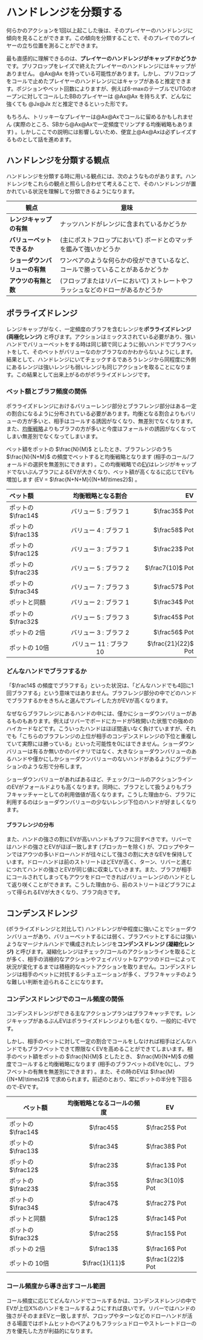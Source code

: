# ハンドレンジを分類する

何らかのアクションを1回以上起こした後は、そのプレイヤーのハンドレンジに傾向を見ることができます。この傾向を分類することで、そのプレイでのプレイヤーの立ち位置を測ることができます。

最も直感的に理解できるのは、**プレイヤーのハンドレンジがキャップドかどうか**です。プリフロップをレイズで終えたプレイヤーのハンドレンジにはキャップがありません。 @Ax@Ax を持っている可能性があります。しかし、プリフロップをコールで止めたプレイヤーのハンドレンジにはキャップがあると推定できます。ポジションやベット回数によりますが、例えば6-maxのテーブルでUTGのオープンに対してコールしたBBのプレイヤーは @Ax@Ax を持ちえず、どんなに強くても @Jx@Jx だと推定できるといった形です。

<Callout intent="note">
  もちろん、トリッキーなプレイヤーは@Ax@Axでコールに留めるかもしれません (実際のところ、SBから@Ax@Axで一定頻度でリンプする均衡戦略もあります) 。しかしここでの説明には影響しないため、便宜上@Ax@Axは必ずレイズするものとして話を進めます。
</Callout>

## ハンドレンジを分類する観点

ハンドレンジを分類する時に用いる観点には、次のようなものがあります。ハンドレンジをこれらの観点と照らし合わせて考えることで、そのハンドレンジが置かれている状況を理解して分類できるようになります。

| 観点 | 意味 |
| --- | --- |
| **レンジキャップの有無** | ナッツハンドがレンジに含まれているかどうか |
| **バリューベットできるか** | (主にポストフロップにおいて) ボードとのマッチを鑑みて強いかどうか |
| **ショーダウンバリューの有無** | ワンペアのような何らかの役ができているなど、コールで勝っていることがあるかどうか |
| **アウツの有無と数** | (フロップまたはリバーにおいて) ストレートやフラッシュなどのドローがあるかどうか |

## ポラライズドレンジ

レンジキャップがなく、一定頻度のブラフを含むレンジを**ポラライズドレンジ (両極化レンジ)** と呼びます。アクションはミックスされている必要があり、強いハンドでバリューベットをする時は同じ額で同じように弱いハンドでブラフベットをして、そのベットがバリューなのかブラフなのかわからないようにします。結果として、ハンドレンジにいてチェックするであろうレンジから同程度に外側にあるレンジは強いレンジも弱いレンジも同じアクションを取ることになります。この結果として出来上がるのがポラライズドレンジです。

### ベット額とブラフ頻度の関係

ポラライズドレンジにおけるバリューレンジ部分とブラフレンジ部分はある一定の割合になるように分布されている必要があります。均衡となる割合よりもバリューの方が多いと、相手はコールする誘因がなくなり、無差別でなくなります。また、[均衡戦略](/game-theory-101#均衡戦略)よりもブラフの方が多いと今度はフォールドの誘因がなくなってしまい無差別でなくなってしまいます。

ベット額をポットの $\frac{N}{M}$ としたとき、ブラフレンジのうち $\frac{N}{N+M}$ の頻度でベットすると均衡戦略となります (相手のコール/フォールドの選択を無差別にできます) 。この均衡戦略での[EV](/glossary#ev)はレンジがキャップドでないぶんブラフによるEVが大きくなり、ベット額が高くなるに応じてEVも増加します (EV = $\frac{N+N+M}{(N+M)\times2}$) 。

| ベット額 | 均衡戦略となる割合 | EV |
|:--- |:---:| ---:|
| ポットの $\frac14$ | バリュー 5 : ブラフ 1 | $\frac35$ Pot |
| ポットの $\frac13$ | バリュー 4 : ブラフ 1 | $\frac58$ Pot |
| ポットの $\frac12$ | バリュー 3 : ブラフ 1 | $\frac23$ Pot |
| ポットの $\frac23$ | バリュー 5 : ブラフ 2 | $\frac7{10}$ Pot |
| ポットの $\frac34$ | バリュー 7 : ブラフ 3 | $\frac57$ Pot |
| ポットと同額 | バリュー 2 : ブラフ 1 | $\frac34$ Pot |
| ポットの $\frac32$ | バリュー 5 : ブラフ 3 | $\frac45$ Pot |
| ポットの 2倍 | バリュー 3 : ブラフ 2 | $\frac56$ Pot |
| ポットの 10倍 | バリュー 11 : ブラフ 10 | $\frac{21}{22}$ Pot |

### どんなハンドでブラフするか

「$\frac14$ の頻度でブラフする」といった状況は、「どんなハンドでも4回に1回ブラフする」という意味ではありません。ブラフレンジ部分の中でどのハンドでブラフするかをきちんと選んでプレイした方がEVが高くなります。

なぜならブラフレンジにあるハンドの中には、僅かにショーダウンバリューがあるものもあります。例えばリバーでボードにカードが5枚開いた状態での強めのハイカードなどです。こういったハンドはほぼ間違いなく負けていますが、それでも「こちらのブラフレンジの上位が相手のコンデンスドレンジの下位と重複していて実際には勝っている」といった可能性を0にはできません。ショーダウンバリューは有るか無いかのバイナリではなく、大きなショーダウンバリューのあるハンドや僅かにしかショーダウンバリューのないハンドがあるようにグラデーションのような形で分布します。

ショーダウンバリューがあればあるほど、チェック/コールのアクションラインのEVがフォールドよりも高くなります。同時に、ブラフとして扱うよりもブラフキャッチャーとしての利用価値が高くなります。こうした理由から、ブラフに利用するのはショーダウンバリューの少ないレンジ下位のハンドが好ましくなります。

#### ブラフレンジの分布

また、ハンドの強さの割にEVが高いハンドもブラフに回すべきです。リバーではハンドの強さとEVがほぼ一致します (ブロッカーを除く) が、フロップやターンではアウツの多いドローハンドが往々にして強さの割に大きなEVを保持しています。ドローハンドは前のストリートほどEVが高く、ターン、リバーと進むにつれてハンドの強さとEVが同じ値に収束していきます。また、ブラフが相手にコールされてしまってもアウツをドローできればバリューレンジのハンドとして返り咲くことができます。こうした理由から、前のストリートほどブラフによって得られるEVが大きくなり、ブラフ向きです。

## コンデンスドレンジ

(ポラライズドレンジと対比して) ハンドレンジが中程度に強いことでショーダウンバリューがあり、バリューベットするには弱く、ブラフベットとするには強いようなマージナルハンドで構成されたレンジを**コンデンスドレンジ (凝縮化レンジ)** と呼びます。凝縮化レンジはチェック/コールのアクションラインを取ることが多く、相手の消極的なアクションやフェイバリットなアウツのドローによって状況が変化するまでは積極的なベットアクションを取りません。コンデンスドレンジは相手のベットに対抗するシチュエーションが多く、ブラフキャッチのような難しい判断を迫られることになります。

### コンデンスドレンジでのコール頻度の関係

コンデンスドレンジができる主なアクションプランはブラフキャッチです。レンジキャップがあるぶんEVはポラライズドレンジよりも低くなり、一般的に-EVです。

しかし、相手のベットに対して一定の割合でコールをしなければ相手はどんなハンドでもブラフベットできて際限なくEVを高めることができてしまいます。相手のベット額をポットの $\frac{N}{M}$ としたとき、 $\frac{M}{N+M}$ の頻度でコールすると均衡戦略になります (相手のブラフベットのEVを0にし、ブラフベットの有無を無差別にできます) 。また、その時のEVは $\frac{M}{(N+M)\times2}$ で求められます。前述のとおり、常にポットの半分を下回るので-EVです。

| ベット額           | 均衡戦略となるコールの頻度 | EV                 |
| ---------------- | :------------------: | ------------------ |
| ポットの $\frac14$ | $\frac45$            | $\frac25$ Pot      |
| ポットの $\frac13$ | $\frac34$            | $\frac38$ Pot      |
| ポットの $\frac12$ | $\frac23$            | $\frac13$ Pot      |
| ポットの $\frac23$ | $\frac35$            | $\frac3{10}$ Pot   |
| ポットの $\frac34$ | $\frac47$            | $\frac27$ Pot      |
| ポットと同額        | $\frac12$            | $\frac14$ Pot      |
| ポットの $\frac32$ | $\frac25$            | $\frac15$ Pot      |
| ポットの 2倍       | $\frac13$      | $\frac16$ Pot       |
| ポットの 10倍      | $\frac{1}{11}$ | $\frac1{22}$ Pot |

### コール頻度から導き出すコール範囲

コール頻度に応じてどんなハンドでコールするかは、コンデンスドレンジの中でEVが上位X%のハンドをコールするようにすれば良いです。リバーではハンドの強さがそのままEVと一致しますが、フロップやターンなどのドローハンドが活きる場面ではボトムヒットのペアよりもフラッシュドローやストレートドローの方を優先した方が利益的になります。
